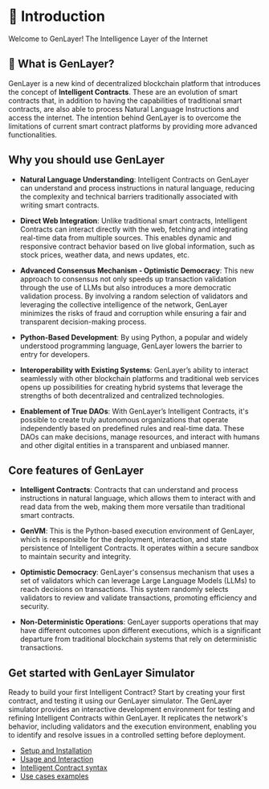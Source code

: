 # 🚀 Introduction
Welcome to GenLayer!
The Intelligence Layer of the Internet

## 🔎 What is GenLayer?

GenLayer is a new kind of decentralized blockchain platform that introduces the concept of **Intelligent Contracts**. These are an evolution of smart contracts that, in addition to having the capabilities of traditional smart contracts, are also able to process Natural Language Instructions and access the internet. The intention behind GenLayer is to overcome the limitations of current smart contract platforms by providing more advanced functionalities.

## Why you should use GenLayer

- **Natural Language Understanding**: Intelligent Contracts on GenLayer can understand and process instructions in natural language, reducing the complexity and technical barriers traditionally associated with writing smart contracts. 
  
- **Direct Web Integration**: Unlike traditional smart contracts, Intelligent Contracts can interact directly with the web, fetching and integrating real-time data from multiple sources. This enables dynamic and responsive contract behavior based on live global information, such as stock prices, weather data, and news updates, etc.

- **Advanced Consensus Mechanism - Optimistic Democracy**: This new approach to consensus not only speeds up transaction validation through the use of LLMs but also introduces a more democratic validation process. By involving a random selection of validators and leveraging the collective intelligence of the network, GenLayer minimizes the risks of fraud and corruption while ensuring a fair and transparent decision-making process.

- **Python-Based Development**: By using Python, a popular and widely understood programming language, GenLayer lowers the barrier to entry for developers.

- **Interoperability with Existing Systems**: GenLayer’s ability to interact seamlessly with other blockchain platforms and traditional web services opens up possibilities for creating hybrid systems that leverage the strengths of both decentralized and centralized technologies.

- **Enablement of True DAOs**: With GenLayer’s Intelligent Contracts, it's possible to create truly autonomous organizations that operate independently based on predefined rules and real-time data. These DAOs can make decisions, manage resources, and interact with humans and other digital entities in a transparent and unbiased manner.

## Core features of GenLayer

- **Intelligent Contracts**: Contracts that can understand and process instructions in natural language, which allows them to interact with and read data from the web, making them more versatile than traditional smart contracts.

- **GenVM**: This is the Python-based execution environment of GenLayer, which is responsible for the deployment, interaction, and state persistence of Intelligent Contracts. It operates within a secure sandbox to maintain security and integrity.

- **Optimistic Democracy**: GenLayer's consensus mechanism that uses a set of validators which can leverage Large Language Models (LLMs) to reach decisions on transactions. This system randomly selects validators to review and validate transactions, promoting efficiency and security.

- **Non-Deterministic Operations**: GenLayer supports operations that may have different outcomes upon different executions, which is a significant departure from traditional blockchain systems that rely on deterministic transactions.


## Get started with GenLayer Simulator
Ready to build your first Intelligent Contract? Start by creating your first contract, and testing it using our GenLayer simulator. The GenLayer simulator provides an interactive development environment for testing and refining Intelligent Contracts within GenLayer. It replicates the network's behavior, including validators and the execution environment, enabling you to identify and resolve issues in a controlled setting before deployment.

- [Setup and Installation](/)
- [Usage and Interaction](/)
- [Intelligent Contract syntax](/)
- [Use cases examples](/)
